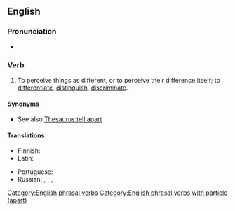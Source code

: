==English==

===Pronunciation===
* {{audio|En-au-tell apart.ogg|Audio (AU)|lang=en}}

===Verb===
{{head|en|verb}}

# {{lb|en|idiomatic}} To perceive things as different, or to perceive their difference itself; to [[differentiate]], [[distinguish]], [[discriminate]].
#: {{ux|en|They are identical twins, and if they dress the same, everybody has trouble '''telling them apart'''.}}

====Synonyms====
* See also [[Thesaurus:tell apart]]

====Translations====
{{trans-top|to distinguish}}
* Finnish: {{t+|fi|erottaa}}
* Latin: {{t|la|internoscō}}
{{trans-mid}}
* Portuguese: {{t+|pt|distinguir}}
* Russian: {{t+|ru|различа́ть|impf}}, {{t+|ru|различи́ть|pf}}; {{t+|ru|отлича́ть|impf}}, {{t+|ru|отличи́ть|pf}}
{{trans-bottom}}

[[Category:English phrasal verbs]]
[[Category:English phrasal verbs with particle (apart)]]